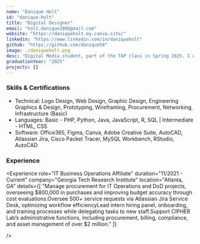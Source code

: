 ```yaml
---
name: "Danique Holt"
id: "danique-holt"
title: "Digital Designer"
email: "holt.danique208@gmail.com"
website: "https://daniqueholt.my.canva.site/"
linkedin: "https://www.linkedin.com/in/daniqueholt"
github: "https://github.com/daniqueh8"
image: ./daniqueholt.png
desc: "Digital Media student, part of the TAP class in Spring 2025. I was apart of the CodeNators with Fredy Q. and Joel E.. Together we developed a project that taught basic debugging skills through the mBot Mega and mBlock."
graduationYear: "2025"
projects: []
---
```

 
 
### Skills & Certifications
<ul>
<li>Technical: Logo Design, Web Design, Graphic Design, Engineering Graphics & Design, Prototyping, Wireframing, Procurement, Networking, Infrastructure (Basic) </li>
<li>Languages: Basic - PHP, Python, Java, JavaScript, R, SQL | Intermediate - HTML, CSS</li>
<li>Software: Office365, Figma, Canva, Adobe Creative Suite, AutoCAD, Atlassian Jira, Cisco Packet Tracer, MySQL Workbench, RStudio, AutoCAD</li>
</ul>
 
### Experience
<Experience 
  role="IT Business Operations Affiliate" 
  duration="11/2021 - Current" 
  company="Georgia Tech Research Institute" 
  location="Atlanta, GA"
  details={[
    "Manage procurement for IT Operations and DoD projects, overseeing $800,000 in purchases and improving budget accuracy through cost evaluations.Oversee 500+ service requests via Atlassian Jira Service Desk, optimizing workflow efficiencyLead intern hiring panel, onboarding, and training processes while delegating tasks to new staff.Support CIPHER Lab’s administrative functions, including procurement, billing, compliance, and asset management of over $2 million."
  ]}
 
 
  
/>